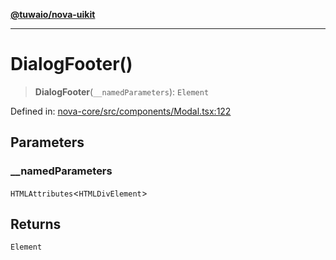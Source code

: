 [**@tuwaio/nova-uikit**](../../../README.md)

***

# DialogFooter()

> **DialogFooter**(`__namedParameters`): `Element`

Defined in: [nova-core/src/components/Modal.tsx:122](https://github.com/TuwaIO/nova-uikit/blob/37786c480a824fa538051d78762f2a843e7b3f9e/packages/nova-core/src/components/Modal.tsx#L122)

## Parameters

### \_\_namedParameters

`HTMLAttributes`\<`HTMLDivElement`\>

## Returns

`Element`
